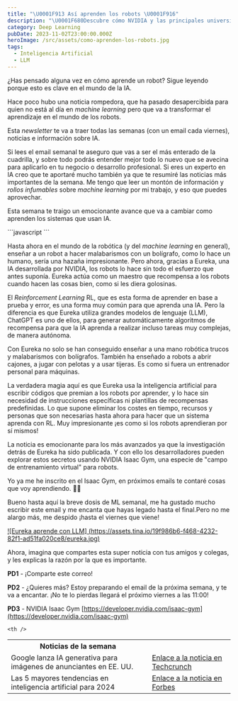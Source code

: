 ```yaml
---
title: "\U0001F913 Así aprenden los robots \U0001F916"
description: "\U0001F680Descubre cómo NVIDIA y las principales universidades están transformando el mundo del aprendizaje de máquinas \U0001F916. ¡Sumérgete en el emocionante futuro de la IA! \U0001F31FHaz clic para explorar más y desvelar los secretos de esta revolución tecnológica.\U0001F4A1 ¡No te lo pierdas!"
category: Deep Learning
pubDate: 2023-11-02T23:00:00.000Z
heroImage: /src/assets/como-aprenden-los-robots.jpg
tags:
  - Inteligencia Artificial
  - LLM
---
```


¿Has pensado alguna vez en cómo aprende un robot?
Sigue leyendo porque esto es clave en el mundo de la IA.

Hace poco hubo una noticia rompedora, que ha pasado desapercibida para quien no está al día en *machine learning* pero que va a transformar el aprendizaje en el mundo de los robots.

Esta *newsletter* te va a traer todas las semanas (con un email cada viernes), noticias e información sobre IA.

Si lees el email semanal te aseguro que vas a ser el más enterado de la cuadrilla, y sobre todo podrás entender mejor todo lo nuevo que se avecina para aplicarlo en tu negocio o desarrollo profesional. Si eres un experto en IA creo que te aportaré mucho también ya que te resumiré las noticias más importantes de la semana. Me tengo que leer un montón de información y *rollos infumables* sobre *machine learning* por mi trabajo, y eso que puedes aprovechar.

Esta semana te traigo un emocionante avance que va a cambiar como aprenden los sistemas que usan IA.

<div class="blur-lg">
  ```javascript
  ```

  Hasta ahora en el mundo de la robótica (y del *machine learning* en general), enseñar a un robot a hacer malabarismos con un bolígrafo, como lo hace un humano, sería una hazaña impresionante. Pero ahora, gracias a Eureka, una IA desarrollada por NVIDIA, los robots lo hace sin todo el esfuerzo que antes suponía. Eureka actúa como un maestro que recompensa a los robots cuando hacen las cosas bien, como si les diera golosinas.

  El *Reinforcement Learning* RL, que es esta forma de aprender en base a prueba y error, es una forma muy común para que aprenda una IA. Pero la diferencia es que Eureka utiliza grandes modelos de lenguaje (LLM), ChatGPT es uno de ellos, para generar automáticamente algoritmos de recompensa para que la IA aprenda a realizar incluso tareas muy complejas, de manera autónoma.

  Con Eureka no solo se han conseguido enseñar a una mano robótica trucos y malabarismos con bolígrafos. También ha enseñado a robots a abrir cajones, a jugar con pelotas y a usar tijeras. Es como si fuera un entrenador personal para máquinas.

  La verdadera magia aquí es que Eureka usa la inteligencia artificial para escribir códigos que premian a los robots por aprender, y lo hace sin necesidad de instrucciones específicas ni plantillas de recompensas predefinidas. Lo que supone eliminar los costes en tiempo, recursos y personas que son necesarias hasta ahora para hacer que un sistema aprenda con RL. Muy impresionante ¡es como si los robots aprendieran por sí mismos!

  La noticia es emocionante para los más avanzados ya que la investigación detrás de Eureka ha sido publicada. Y con ello los desarrolladores pueden explorar estos secretos usando NVIDIA Isaac Gym, una especie de "campo de entrenamiento virtual" para robots.

  Yo ya me he inscrito en el Isaac Gym, en próximos emails te contaré cosas que voy aprendiendo. 🤖✨

  Bueno hasta aquí la breve dosis de ML semanal, me ha gustado mucho escribir este email y me encanta que hayas legado hasta el final.Pero no me alargo más, me despido ¡hasta el viernes que viene!
</div>

[!\[Eureka aprende con LLM\] (https://assets.tina.io/19f986b6-f468-4232-82f1-ad51fa020ce8/eureka.jpg)](https://www.youtube.com/watch?v=sDFAWnrCqKc\&t=6s "Eureka! Dextreza extrema de Robot con LLMs")

Ahora, imagina que compartes esta super noticia con tus amigos y colegas, y les explicas la razón por la que es importante.

**PD1** - ¡Comparte este correo!

**PD2** - ¿Quieres más? Estoy preparando el email de la próxima semana, y te va a encantar. ¡No te lo pierdas llegará el próximo viernes a las 11:00!

**PD3** - NVIDIA Isaac Gym [https://developer.nvidia.com/isaac-gym](https://developer.nvidia.com/isaac-gym)

<table>
  <tr>
    <th>Noticias de la semana</th>

    <th />
  </tr>

  <tr>
    <td>Google lanza IA generativa para imágenes de anunciantes en EE. UU.</td>
    <td><a href="https://techcrunch.com/2023/11/01/google-launches-generative-ai-tools-for-product-imagery-to-u-s-advertisers/?utm_source=aitoolreport.beehiiv.com&utm_medium=newsletter&utm_campaign=china-calls-for-equal-rights-at-uk-s-ai-summit&guccounter=1">Enlace a la noticia en Techcrunch</a></td>
  </tr>

  <tr>
    <td>Las 5 mayores tendencias en inteligencia artificial para 2024</td>
    <td><a href="https://www.forbes.com/sites/bernardmarr/2023/11/01/the-top-5-artificial-intelligence-trends-for-2024/?sh=4be842962c34">Enlace a la noticia en Forbes</a></td>
  </tr>
</table>
